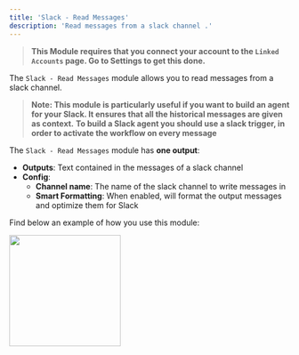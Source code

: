 ```yaml
---
title: 'Slack - Read Messages'
description: 'Read messages from a slack channel .'
---
```


>**This Module requires that you connect your account to the `Linked Accounts` page. Go to Settings to get this done.**

The `Slack - Read Messages` module allows you to read messages from a slack channel. 

>**Note: This module is particularly useful if you want to build an agent for your Slack. It ensures that all the historical messages are given as context.** 
>**To build a Slack agent you should use a slack trigger, in order to activate the workflow on every message**

The `Slack - Read Messages` module has **one output**:

- **Outputs**: Text contained in the messages of a slack channel
- **Config**:
    - **Channel name**: The name of the slack channel to write messages in
    - **Smart Formatting**: When enabled, will format the output messages and optimize them for Slack 

Find below an example of how you use this module:

<img height="200" src="/SlackReader.png"/>
